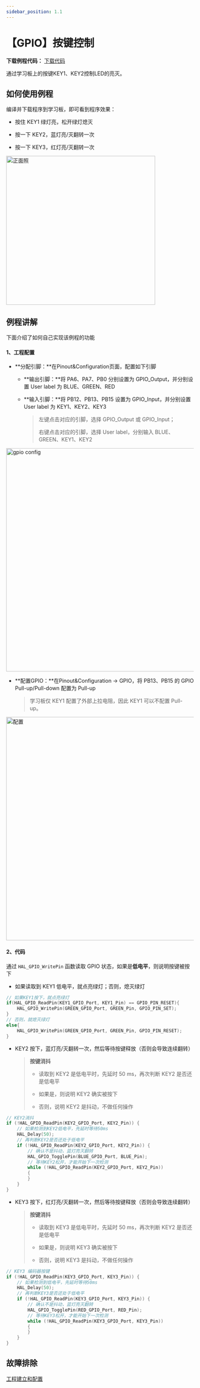```yaml
---
sidebar_position: 1.1
---
```

# 【GPIO】按键控制

**下载例程代码：** <a href="https://pan.baidu.com/s/1UE4Sw3llYVgAtMOltWPMJA?pwd=pej4" class="source_download_button">下载代码</a>

通过学习板上的按键KEY1、KEY2控制LED的亮灭。

## 如何使用例程

编译并下载程序到学习板，即可看到程序效果：

- 按住 KEY1 绿灯亮，松开绿灯熄灭

- 按一下 KEY2，蓝灯亮/灭翻转一次

- 按一下 KEY3，红灯亮/灭翻转一次

<div style={{ display: "flex", justifyContent: "center", alignItems: "center", marginBottom: "20px"}}>
<img src={require('./img/GPIO_key/正面照.png').default} alt="正面照" width="400px" />
</div>

## 例程讲解

下面介绍了如何自己实现该例程的功能

#### 1、工程配置

- **分配引脚：**在Pinout&Configuration页面，配置如下引脚

  - **输出引脚：**将 PA6、PA7、PB0 分别设置为 GPIO_Output，并分别设置 User label 为 BLUE、GREEN、RED

  - **输入引脚：**将 PB12、PB13、PB15 设置为 GPIO_Input，并分别设置 User label 为 KEY1、KEY2、KEY3

    > 左键点击对应的引脚，选择 GPIO_Output 或 GPIO_Input；
    >
    > 右键点击对应的引脚，选择 User label，分别输入 BLUE、GREEN、KEY1、KEY2

<div style={{ display: "flex", justifyContent: "center", alignItems: "center", marginBottom: "20px"}}>
<img src={require('./img/GPIO_key/gpio config.png').default} alt="gpio config" width="600px" />
</div>

- **配置GPIO：**在Pinout&Configuration -> GPIO，将 PB13、PB15 的 GPIO Pull-up/Pull-down 配置为 Pull-up

    > 学习板仅 KEY1 配置了外部上拉电阻，因此 KEY1 可以不配置 Pull-up。

<div style={{ display: "flex", justifyContent: "center", alignItems: "center", marginBottom: "20px"}}>
<img src={require('./img/GPIO_key/配置.png').default} alt="配置" width="600px" />
</div>

#### 2、代码

通过 `HAL_GPIO_WritePin` 函数读取 GPIO 状态，如果是**低电平**，则说明按键被按下

- 如果读取到 KEY1 低电平，就点亮绿灯；否则，熄灭绿灯

```c
// 如果KEY1按下，就点亮绿灯
if(HAL_GPIO_ReadPin(KEY1_GPIO_Port, KEY1_Pin) == GPIO_PIN_RESET){
    HAL_GPIO_WritePin(GREEN_GPIO_Port, GREEN_Pin, GPIO_PIN_SET);
}
// 否则，就熄灭绿灯
else{
    HAL_GPIO_WritePin(GREEN_GPIO_Port, GREEN_Pin, GPIO_PIN_RESET);
}
```

- KEY2 按下，蓝灯亮/灭翻转一次，然后等待按键释放（否则会导致连续翻转）

    > **按键消抖**
    > - 读取到 KEY2 是低电平时，先延时 50 ms，再次判断 KEY2 是否还是低电平
    >
    > - 如果是，则说明 KEY2 确实被按下
    >
    > - 否则，说明 KEY2 是抖动，不做任何操作

```c
// KEY2消抖
if (!HAL_GPIO_ReadPin(KEY2_GPIO_Port, KEY2_Pin)) {
    // 如果检测到KEY2低电平，先延时等待50ms
    HAL_Delay(50);
    // 再判断KEY2是否还处于低电平
    if (!HAL_GPIO_ReadPin(KEY2_GPIO_Port, KEY2_Pin)) {
        // 确认不是抖动，蓝灯亮灭翻转
        HAL_GPIO_TogglePin(BLUE_GPIO_Port, BLUE_Pin);
        // 等待KEY2松开，才能开始下一次检测
        while (!HAL_GPIO_ReadPin(KEY2_GPIO_Port, KEY2_Pin)) 
        {
        }
    }
}
```

- KEY3 按下，红灯亮/灭翻转一次，然后等待按键释放（否则会导致连续翻转）

    > **按键消抖**
    > - 读取到 KEY3 是低电平时，先延时 50 ms，再次判断 KEY2 是否还是低电平
    >
    > - 如果是，则说明 KEY3 确实被按下
    >
    > - 否则，说明 KEY3 是抖动，不做任何操作
    
```c
// KEY3 编码器按键
if (!HAL_GPIO_ReadPin(KEY3_GPIO_Port, KEY3_Pin)) {
    // 如果检测到低电平，先延时等待50ms
    HAL_Delay(50);
    // 再判断KEY3是否还处于低电平
    if (!HAL_GPIO_ReadPin(KEY3_GPIO_Port, KEY3_Pin)) {
        // 确认不是抖动，蓝灯亮灭翻转
        HAL_GPIO_TogglePin(RED_GPIO_Port, RED_Pin);
        // 等待KEY3松开，才能开始下一次检测
        while (!HAL_GPIO_ReadPin(KEY3_GPIO_Port, KEY3_Pin)) 
        {
        }
    }
}
```

## 故障排除

[工程建立和配置](/docs/stm32/FAQ/TroubleShooting)